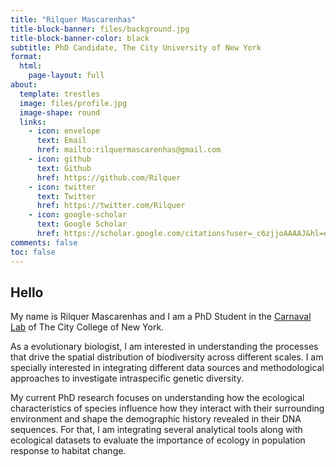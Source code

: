 ```yaml
---
title: "Rilquer Mascarenhas"
title-block-banner: files/background.jpg
title-block-banner-color: black
subtitle: PhD Candidate, The City University of New York
format:
  html:
    page-layout: full
about:
  template: trestles
  image: files/profile.jpg
  image-shape: round
  links:
    - icon: envelope
      text: Email
      href: mailto:rilquermascarenhas@gmail.com
    - icon: github
      text: Github
      href: https://github.com/Rilquer
    - icon: twitter
      text: Twitter
      href: https://twitter.com/Rilquer
    - icon: google-scholar
      text: Google Scholar
      href: https://scholar.google.com/citations?user=_c6zjjoAAAAJ&hl=en&oi=ao
comments: false
toc: false
---
```


## Hello

My name is Rilquer Mascarenhas and I am a PhD Student in the [Carnaval Lab](https://www.carnavallab.org) of The City College of New York.

As a evolutionary biologist, I am interested in understanding the processes that drive the spatial distribution of biodiversity across different scales. I am specially interested in integrating different data sources and methodological approaches to investigate intraspecific genetic diversity.

My current PhD research focuses on understanding how the ecological characteristics of species influence how they interact with their surrounding environment and shape the demographic history revealed in their DNA sequences. For that, I am integrating several analytical tools along with ecological datasets to evaluate the importance of ecology in population response to habitat change.
